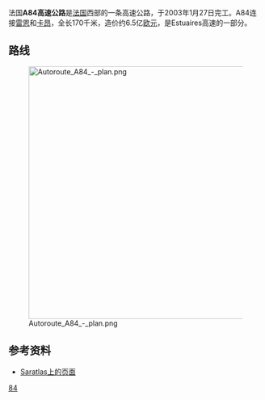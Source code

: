 法国'''A84高速公路'''是[[法国|法国]]西部的一条高速公路，于2003年1月27日完工。A84连接[[雷恩|雷恩]]和[[卡昂|卡昂]]，全长170千米，造价约6.5亿[[欧元|欧元]]，是Estuaires高速的一部分。

==路线==
[[Image:Autoroute_A84_-_plan.png|500px]]

==参考资料==
* [http://saratlas.free.fr/index.php?page=autoroute&route=a84&lang=fr Saratlas上的页面]{{Wayback|url=http://saratlas.free.fr/index.php?page=autoroute&route=a84&lang=fr |date=20110525162625 }}{{fr}}

{{Autoroutes}}

[[Category:法国高速公路|84]]